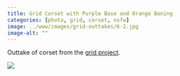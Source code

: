 ```yaml
---
title: Grid Corset with Purple Base and Orange Boning
categories: [photo, grid, corset, nsfw]
image: ../www/images/grid-outtakes/6-2.jpg
image-alt: ""
---
```


Outtake of corset from the [grid project](/posts/2025-01-27_grid-project.html).

![](../www/images/grid-outtakes/6-2.jpg)

